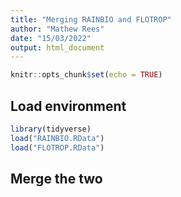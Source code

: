 ```yaml
---
title: "Merging RAINBIO and FLOTROP"
author: "Mathew Rees"
date: "15/03/2022"
output: html_document
---
```


```r
knitr::opts_chunk$set(echo = TRUE)
```

## Load environment


```r
library(tidyverse)
load("RAINBIO.RData")
load("FLOTROP.RData")
```

## Merge the two

```r

```


